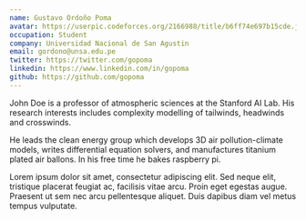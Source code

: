```yaml
---
name: Gustavo Ordoño Poma
avatar: https://userpic.codeforces.org/2166988/title/b6ff74e697b15cde.jpg
occupation: Student
company: Universidad Nacional de San Agustin
email: gordono@unsa.edu.pe
twitter: https://twitter.com/gopoma
linkedin: https://www.linkedin.com/in/gopoma
github: https://github.com/gopoma
---
```


John Doe is a professor of atmospheric sciences at the Stanford AI Lab. His research interests includes complexity modelling of tailwinds, headwinds and crosswinds.

He leads the clean energy group which develops 3D air pollution-climate models, writes differential equation solvers, and manufactures titanium plated air ballons. In his free time he bakes raspberry pi.

Lorem ipsum dolor sit amet, consectetur adipiscing elit. Sed neque elit, tristique placerat feugiat ac, facilisis vitae arcu. Proin eget egestas augue. Praesent ut sem nec arcu pellentesque aliquet. Duis dapibus diam vel metus tempus vulputate.
